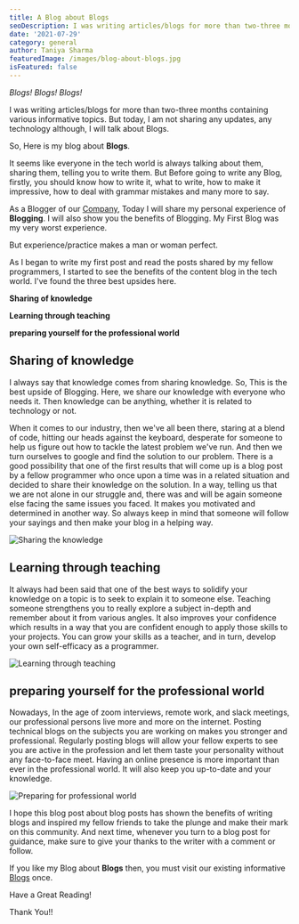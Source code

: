 ```yaml
---
title: A Blog about Blogs
seoDescription: I was writing articles/blogs for more than two-three months containing various informative topics. But today, I am not sharing any updates, any technology although, I will talk about Blogs.
date: '2021-07-29'
category: general
author: Taniya Sharma
featuredImage: /images/blog-about-blogs.jpg
isFeatured: false
---
```


_Blogs! Blogs! Blogs!_

I was writing articles/blogs for more than two-three months containing various informative topics. But today, I am not sharing any updates, any technology although, I will talk about Blogs.

So, Here is my blog about **Blogs**.

It seems like everyone in the tech world is always talking about them, sharing them, telling you to write them. But Before going to write any Blog, firstly, you should know how to write it, what to write, how to make it impressive, how to deal with grammar mistakes and many more to say.

As a Blogger of our [Company](https://zeiq.co/), Today I will share my personal experience of **Blogging**. I will also show you the benefits of Blogging. My First Blog was my very worst experience.

But experience/practice makes a man or woman perfect.

As I began to write my first post and read the posts shared by my fellow programmers, I started to see the benefits of the content blog in the tech world. I've found the three best upsides here.

**Sharing of knowledge**

**Learning through teaching**

**preparing yourself for the professional world**

## Sharing of knowledge

I always say that knowledge comes from sharing knowledge. So, This is the best upside of Blogging. Here, we share our knowledge with everyone who needs it. Then knowledge can be anything, whether it is related to technology or not.

When it comes to our industry, then we've all been there, staring at a blend of code, hitting our heads against the keyboard, desperate for someone to help us figure out how to tackle the latest problem we've run. And then we turn ourselves to google and find the solution to our problem. There is a good possibility that one of the first results that will come up is a blog post by a fellow programmer who once upon a time was in a related situation and decided to share their knowledge on the solution. In a way, telling us that we are not alone in our struggle and, there was and will be again someone else facing the same issues you faced. It makes you motivated and determined in another way. So always keep in mind that someone will follow your sayings and then make your blog in a helping way.

![Sharing the knowledge](../images/sharing-your-knowledge.jpg)

## Learning through teaching

It always had been said that one of the best ways to solidify your knowledge on a topic is to seek to explain it to someone else. Teaching someone strengthens you to really explore a subject in-depth and remember about it from various angles. It also improves your confidence which results in a way that you are confident enough to apply those skills to your projects. You can grow your skills as a teacher, and in turn, develop your own self-efficacy as a programmer.

![Learning through teaching](../images/learning-through-teaching.jpg)

## preparing yourself for the professional world

Nowadays, In the age of zoom interviews, remote work, and slack meetings, our professional persons live more and more on the internet. Posting technical blogs on the subjects you are working on makes you stronger and professional. Regularly posting blogs will allow your fellow experts to see you are active in the profession and let them taste your personality without any face-to-face meet. Having an online presence is more important than ever in the professional world. It will also keep you up-to-date and your knowledge.

![Preparing for professional world](../images/preparing-for-professional-world.jpg)

I hope this blog post about blog posts has shown the benefits of writing blogs and inspired my fellow friends to take the plunge and make their mark on this community. And next time, whenever you turn to a blog post for guidance, make sure to give your thanks to the writer with a comment or follow.

If you like my Blog about **Blogs** then, you must visit our existing informative [Blogs](https://www.zeiq.co/blog/) once.

Have a Great Reading!

Thank You!!
